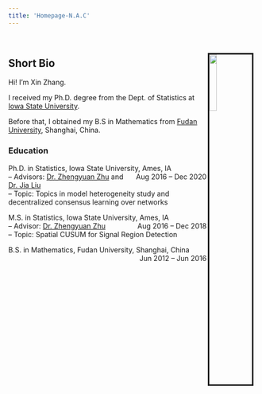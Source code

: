```yaml
---
title: 'Homepage-N.A.C'
---
```

  
&nbsp;
<link rel="stylesheet" href="styles.css" type="text/css">

## **Short Bio**
<img src="images/IMG_8623.jpg" style="width:17%; border:3px solid ; margin-right: 10px; margin-top: -50px" align="right">


Hi! I’m Xin Zhang.   

I received my Ph.D. degree from the Dept. of Statistics at [Iowa State University](https://www.iastate.edu).   

Before that, I obtained my B.S in Mathematics from [Fudan University](http://www.fudan.edu.cn), Shanghai, China. 




### **Education**

Ph.D. in Statistics, Iowa State University, Ames, IA [Aug 2016 – Dec 2020]{style="float:right"}  
-- Advisors: [Dr. Zhengyuan Zhu](https://www.stat.iastate.edu/people/zhengyuan-zhu) and [Dr. Jia Liu](https://kevinliu-osu-ece.github.io)    
-- Topic: Topics in model heterogeneity study and decentralized consensus learning over networks   
   

M.S. in Statistics, Iowa State University, Ames, IA [Aug 2016 – Dec 2018]{style="float:right"}  
-- Advisor: [Dr. Zhengyuan Zhu](https://www.stat.iastate.edu/people/zhengyuan-zhu)  
-- Topic: Spatial CUSUM for Signal Region Detection

B.S. in Mathematics, Fudan University, Shanghai, China [Jun 2012 – Jun 2016]{style="float:right"} 

<!-- ### **Work Experience** -->
<!-- Research Assistant@ [Network Informatics and Learning Research Group](https://kevinliu-osu-ece.github.io/group/index.html), Ames, IA [Dec 2017 – Dec 2020]{style="float:right"}   -->
<!-- -- Advisor: [Dr. Jia Liu](http://web.cs.iastate.edu/~jialiu/) -->

<!-- Research Assistant@ [Center for Survey Statistics & Methodology](https://www.cssm.iastate.edu), Ames, IA [Dec 2016 – Dec 2020]{style="float:right"}     -->
<!-- -- Advisor: [Dr. Zhengyuan Zhu](https://zhuz.public.iastate.edu) -->

<!-- Teaching Assistant @ Dept. Stat, Iowa State University, Ames, IA [Aug 2016 – Jun 2017]{style="float:right"}   -->
<!-- -- STAT 341(Spring 2017), Instructor: Dr.Kevin Kasper   -->
<!-- -- STAT 430(Fall 2016), Instructor: Dr.  -->
<!-- Kris De Brabanter   -->
<!-- -- STAT 341(Fall 2016), Instructor: Dr.Kevin Kasper  -->

<!-- ## **Awards** -->

<!-- **Vince Sposito Statistical Computing Award**, Stat. Dept.@ISU, 2020.     -->
<!-- **The Holly C. and E. Beth Fryer Award in Statistics**, Stat. Dept.@ISU, 2018.     -->
<!-- **Outstanding Graduate of Fudan Unversity**, @FDU, 2016   -->
<!-- **First Prize of the scholarship for Outstanding Students at Fudan University** ($5\%$), @FDU, 2015       -->





